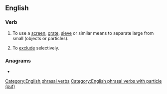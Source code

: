 {{also|screenout}}
==English==

===Verb===
{{head|en|verb}}

# {{lb|en|transitive}} To use a [[screen]], [[grate]], [[sieve]] or similar means to separate large from small (objects or particles).
# {{lb|en|transitive|figuratively}} To [[exclude]] selectively.

===Anagrams===
* {{anagrams|en|a=ceenorstu|Eurocents}}

[[Category:English phrasal verbs]]
[[Category:English phrasal verbs with particle (out)]]